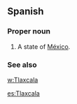 ==Spanish==

===Proper noun===
{{es-proper noun}}

# A state of [[México]].

===See also===
[[w:Tlaxcala]]

[[es:Tlaxcala]]